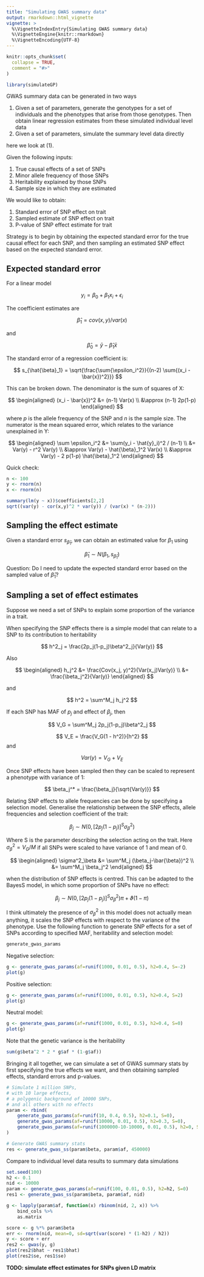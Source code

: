 ```yaml
---
title: "Simulating GWAS summary data"
output: rmarkdown::html_vignette
vignette: >
  %\VignetteIndexEntry{Simulating GWAS summary data}
  %\VignetteEngine{knitr::rmarkdown}
  %\VignetteEncoding{UTF-8}
---
```


```r
knitr::opts_chunk$set(
  collapse = TRUE,
  comment = "#>"
)
```

```r
library(simulateGP)
```


GWAS summary data can be generated in two ways

1. Given a set of parameters, generate the genotypes for a set of individuals and the phenotypes that arise from those genotypes. Then obtain linear regression estimates from these simulated individual level data
2. Given a set of parameters, simulate the summary level data directly

here we look at (1). 

Given the following inputs:

1. True causal effects of a set of SNPs
2. Minor allele frequency of those SNPs
3. Heritability explained by those SNPs
4. Sample size in which they are estimated

We would like to obtain:

1. Standard error of SNP effect on trait
2. Sampled estimate of SNP effect on trait
3. P-value of SNP effect estimate for trait

Strategy is to begin by obtaining the expected standard error for the true causal effect for each SNP, and then sampling an estimated SNP effect based on the expected standard error.

## Expected standard error

For a linear model

$$
y_i = \beta_0 + \beta_1 x_i + \epsilon_i
$$

The coefficient estimates are

$$
\hat{\beta}_1 = cov(x,y) / var(x)
$$

and

$$
\hat{\beta}_0 = \bar{y} - \hat{\beta}_1 \bar{x}
$$

The standard error of a regression coefficient is:

$$
s_{\hat{\beta}_1} = \sqrt{\frac{\sum{\epsilon_i^2}}{(n-2) \sum{(x_i - \bar{x})^2}}}
$$

This can be broken down. The denominator is the sum of squares of X:

$$
\begin{aligned}
(x_i - \bar{x})^2 &= (n-1) Var(x) \\
&\approx (n-1) 2p(1-p)
\end{aligned}
$$

where $p$ is the allele frequency of the SNP and $n$ is the sample size. The numerator is the mean squared error, which relates to the variance unexplained in Y:

$$
\begin{aligned}
\sum \epsilon_i^2 &= \sum(y_i - \hat{y}_i)^2 / (n-1) \\
&= Var(y) - r^2 Var(y) \\
&\approx Var(y) - \hat{\beta}_1^2 Var(x) \\
&\approx Var(y) - 2 p(1-p) \hat{\beta}_1^2
\end{aligned}
$$

Quick check:

```r
n <- 100
y <- rnorm(n)
x <- rnorm(n)

summary(lm(y ~ x))$coefficients[2,2]
sqrt((var(y) - cor(x,y)^2 * var(y)) / (var(x) * (n-2)))
```

## Sampling the effect estimate

Given a standard error $s_{\hat{\beta}_1}$, we can obtain an estimated value for $\beta_1$ using

$$
\hat{\beta}_1 \sim N(\beta_1, s_{\hat{\beta}_1})
$$

Question: Do I need to update the expected standard error based on the sampled value of $\hat{\beta}_1$?


## Sampling a set of effect estimates

Suppose we need a set of SNPs to explain some proportion of the variance in a trait.

When specifying the SNP effects there is a simple model that can relate to a SNP to its contribution to heritability

$$
h^2_j = \frac{2p_j(1-p_j)\beta^2_j}{Var(y)}
$$

Also

$$
\begin{aligned}
h_j^2 &= \frac{Cov(x_j, y)^2}{Var(x_j)Var(y)} \\
&= \frac{\beta_j^2}{Var(y)}
\end{aligned}
$$

and

$$
h^2 = \sum^M_j h_j^2
$$

If each SNP has MAF of $p_j$ and effect of $\beta_j$, then

$$
V_G = \sum^M_j 2p_j(1-p_j)\beta^2_j
$$

$$
V_E = \frac{V_G(1 - h^2)}{h^2}
$$
and

$$
Var(y) = V_G + V_E
$$

Once SNP effects have been sampled then they can be scaled to represent a phenotype with variance of 1:

$$
\beta_j^* = \frac{\beta_j}{\sqrt{Var(y)}}
$$

Relating SNP effects to allele frequencies can be done by specifying a selection model. Generalise the relationship between the SNP effects, allele frequencies and selection coefficient of the trait:

$$
\beta_j \sim N(0, [2p_j (1-p_j)]^S \sigma^2_\beta)
$$

Where S is the parameter describing the selection acting on the trait. Here $\sigma^2_\beta = V_G / M$ if all SNPs were scaled to have variance of 1 and mean of 0.

$$
\begin{aligned}
\sigma^2_\beta &= \sum^M_j (\beta_j-\bar{\beta})^2 \\
&= \sum^M_j \beta_j^2
\end{aligned}
$$

when the distribution of SNP effects is centred. This can be adapted to the BayesS model, in which some proportion of SNPs have no effect:

$$
\beta_j \sim N(0, [2p_j (1-p_j)]^S \sigma^2_\beta)\pi + \vartheta (1 - \pi)
$$

I think ultimately the presence of $\sigma^2_\beta$ in this model does not actually mean anything, it scales the SNP effects with respect to the variance of the phenotype. Use the following function to generate SNP effects for a set of SNPs according to specified MAF, heritability and selection model:

```r
generate_gwas_params
```

Negative selection:

```r
g <- generate_gwas_params(af=runif(1000, 0.01, 0.5), h2=0.4, S=-2)
plot(g)
```

Positive selection:

```r
g <- generate_gwas_params(af=runif(1000, 0.01, 0.5), h2=0.4, S=2)
plot(g)
```

Neutral model:

```r
g <- generate_gwas_params(af=runif(1000, 0.01, 0.5), h2=0.4, S=0)
plot(g)
```

Note that the genetic variance is the heritability

```r
sum(g$beta^2 * 2 * g$af * (1-g$af))
```


Bringing it all together, we can simulate a set of GWAS summary stats by first specifying the true effects we want, and then obtaining sampled effects, standard errors and p-values.

```r
# Simulate 1 million SNPs, 
# with 10 large effects, 
# a polygenic background of 10000 SNPs, 
# and all others with no effects
param <- rbind(
	generate_gwas_params(af=runif(10, 0.4, 0.5), h2=0.1, S=0),
	generate_gwas_params(af=runif(10000, 0.01, 0.5), h2=0.3, S=0),
	generate_gwas_params(af=runif(1000000-10-10000, 0.01, 0.5), h2=0, S=0)
)

# Generate GWAS summary stats
res <- generate_gwas_ss(param$beta, param$af, 450000)
```

Compare to individual level data results to summary data simulations


```r
set.seed(100)
h2 <- 0.1
nid <- 10000
param <- generate_gwas_params(af=runif(100, 0.01, 0.5), h2=h2, S=0)
res1 <- generate_gwas_ss(param$beta, param$af, nid)

g <- lapply(param$af, function(x) rbinom(nid, 2, x)) %>%
	bind_cols %>%
	as.matrix

score <- g %*% param$beta
err <- rnorm(nid, mean=0, sd=sqrt(var(score) * (1-h2) / h2))
y <- score + err
res2 <- gwas(y, g)
plot(res2$bhat ~ res1$bhat)
plot(res2$se, res1$se)
```


**TODO: simulate effect estimates for SNPs given LD matrix**


